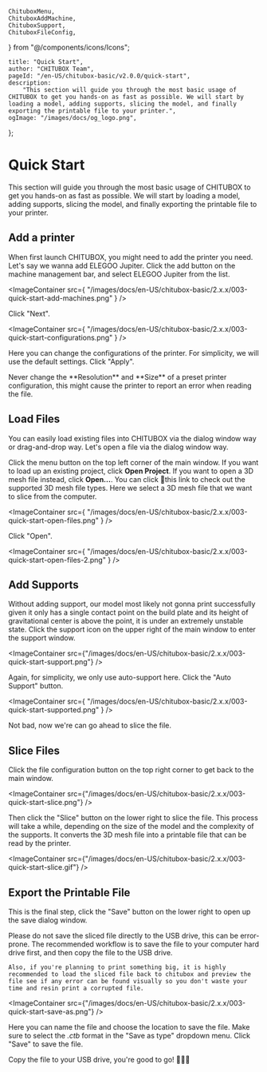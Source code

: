 	ChituboxMenu,
	ChituboxAddMachine,
	ChituboxSupport,
	ChituboxFileConfig,
} from "@/components/icons/Icons";

	title: "Quick Start",
	author: "CHITUBOX Team",
	pageId: "/en-US/chitubox-basic/v2.0.0/quick-start",
	description:
		"This section will guide you through the most basic usage of CHITUBOX to get you hands-on as fast as possible. We will start by loading a model, adding supports, slicing the model, and finally exporting the printable file to your printer.",
	ogImage: "/images/docs/og_logo.png",
};

# Quick Start

This section will guide you through the most basic usage of CHITUBOX to get you hands-on as fast as possible. We will start by loading a model, adding supports, slicing the model, and finally exporting the printable file to your printer.

## Add a printer

When first launch CHITUBOX, you might need to add the printer you need. Let's say we wanna add ELEGOO Jupiter. Click the add button <ChituboxAddMachine size={24} /> on the machine management bar, and select ELEGOO Jupiter from the list.

<ImageContainer
	src={
		"/images/docs/en-US/chitubox-basic/2.x.x/003-quick-start-add-machines.png"
	}
/>

Click "Next".

<ImageContainer
	src={
		"/images/docs/en-US/chitubox-basic/2.x.x/003-quick-start-configurations.png"
	}
/>

Here you can change the configurations of the printer. For simplicity, we will use the default settings. Click "Apply".

<Admonition type="warning">
	Never change the **Resolution** and **Size** of a preset printer
	configuration, this might cause the printer to report an error when reading
	the file.
</Admonition>

## Load Files

You can easily load existing files into CHITUBOX via the dialog window way or drag-and-drop way. Let's open a file via the dialog window way.

Click the menu button <ChituboxMenu size={24} /> on the top left corner of the main window. If you want to load up an existing project, click **Open Project**. If you want to open a 3D mesh file instead, click **Open...**. You can click <NextLink href="/en-US/chitubox-basic/latest/introduction#supported-file-formats">🔗this link</NextLink> to check out the supported 3D mesh file types. Here we select a 3D mesh file that we want to slice from the computer.

<ImageContainer
	src={
		"/images/docs/en-US/chitubox-basic/2.x.x/003-quick-start-open-files.png"
	}
/>

Click "Open".

<ImageContainer
	src={
		"/images/docs/en-US/chitubox-basic/2.x.x/003-quick-start-open-files-2.png"
	}
/>

## Add Supports

Without adding support, our model most likely not gonna print successfully given it only has a single contact point on the build plate and its height of gravitational center is above the point, it is under an extremely unstable state. Click the support icon <ChituboxSupport size={24} /> on the upper right of the main window to enter the support window.

<ImageContainer
	src={"/images/docs/en-US/chitubox-basic/2.x.x/003-quick-start-support.png"}
/>

Again, for simplicity, we only use auto-support here. Click the "Auto Support" button.

<ImageContainer
	src={
		"/images/docs/en-US/chitubox-basic/2.x.x/003-quick-start-supported.png"
	}
/>

Not bad, now we're can go ahead to slice the file.

## Slice Files

Click the file configuration button <ChituboxFileConfig size={24} /> on the top right corner to get back to the main window.

<ImageContainer
	src={"/images/docs/en-US/chitubox-basic/2.x.x/003-quick-start-slice.png"}
/>

Then click the "Slice" button on the lower right to slice the file. This process will take a while, depending on the size of the model and the complexity of the supports. It converts the 3D mesh file into a printable file that can be read by the printer.

<ImageContainer
	src={"/images/docs/en-US/chitubox-basic/2.x.x/003-quick-start-slice.gif"}
/>

## Export the Printable File

This is the final step, click the "Save" button on the lower right to open up the save dialog window.

<Admonition type="warning">
	Please do not save the sliced file directly to the USB drive, this can be
	error-prone. The recommended workflow is to save the file to your computer
	hard drive first, and then copy the file to the USB drive.

    Also, if you're planning to print something big, it is highly recommended to load the sliced file back to chitubox and preview the file see if any error can be found visually so you don't waste your time and resin print a corrupted file.

</Admonition>

<ImageContainer
	src={"/images/docs/en-US/chitubox-basic/2.x.x/003-quick-start-save-as.png"}
/>

Here you can name the file and choose the location to save the file. Make sure to select the _.ctb_ format in the "Save as type" dropdown menu. Click "Save" to save the file.

Copy the file to your USB drive, you're good to go! 🎉🎉🎉
